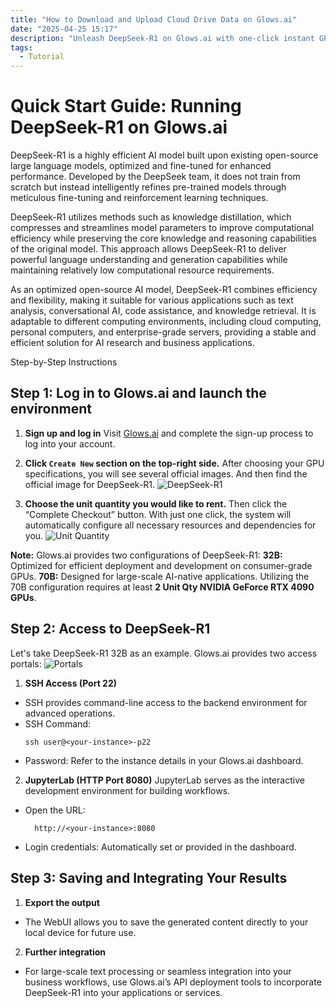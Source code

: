 ```yaml
---
title: "How to Download and Upload Cloud Drive Data on Glows.ai"
date: "2025-04-25 15:17"
description: "Unleash DeepSeek-R1 on Glows.ai with one-click instant GPU access."
tags:
  - Tutorial
---
```


# Quick Start Guide: Running DeepSeek-R1 on Glows.ai

DeepSeek-R1 is a highly efficient AI model built upon existing open-source large language models, optimized and fine-tuned for enhanced performance. Developed by the DeepSeek team, it does not train from scratch but instead intelligently refines pre-trained models through meticulous fine-tuning and reinforcement learning techniques.

DeepSeek-R1 utilizes methods such as knowledge distillation, which compresses and streamlines model parameters to improve computational efficiency while preserving the core knowledge and reasoning capabilities of the original model. This approach allows DeepSeek-R1 to deliver powerful language understanding and generation capabilities while maintaining relatively low computational resource requirements.

As an optimized open-source AI model, DeepSeek-R1 combines efficiency and flexibility, making it suitable for various applications such as text analysis, conversational AI, code assistance, and knowledge retrieval. It is adaptable to different computing environments, including cloud computing, personal computers, and enterprise-grade servers, providing a stable and efficient solution for AI research and business applications.

Step-by-Step Instructions

## Step 1: Log in to Glows.ai and launch the environment

1. **Sign up and log in** Visit [Glows.ai](https://glows.ai/) and complete the sign-up process to log into your account.
2. **Click `Create New` section on the top-right side.** After choosing your GPU specifications, you will see several official images. And then find the official image for DeepSeek-R1.
   ![DeepSeek-R1](./img/tutorials-images/05.DeepSeekR1/01.DeepSeek-R1.PNG)

3. **Choose the unit quantity you would like to rent.** Then click the “Complete Checkout” button. With just one click, the system will automatically configure all necessary resources and dependencies for you.
   ![Unit Quantity](./img/tutorials-images/05.DeepSeekR1/02.UnitQuantity.PNG)

**Note:** Glows.ai provides two configurations of DeepSeek-R1:
**32B:** Optimized for efficient deployment and development on consumer-grade GPUs.
**70B:** Designed for large-scale AI-native applications. Utilizing the 70B configuration requires at least **2 Unit Qty NVIDIA GeForce RTX 4090 GPUs**.

## Step 2: Access to DeepSeek-R1

Let's take DeepSeek-R1 32B as an example. Glows.ai provides two access portals:
![Portals](./img/tutorials-images/05.DeepSeekR1/03.Portals.PNG)

1. **SSH Access (Port 22)**

- SSH provides command-line access to the backend environment for advanced operations.
- SSH Command:
  ```
  ssh user@<your-instance>-p22
  ```
- Password: Refer to the instance details in your Glows.ai dashboard.

2. **JupyterLab (HTTP Port 8080)**
   JupyterLab serves as the interactive development environment for building workflows.

- Open the URL:
  ```
    http://<your-instance>:8080
  ```
- Login credentials: Automatically set or provided in the dashboard.

## Step 3: Saving and Integrating Your Results

1. **Export the output**

- The WebUI allows you to save the generated content directly to your local device for future use.

2. **Further integration**

- For large-scale text processing or seamless integration into your business workflows, use Glows.ai’s API deployment tools to incorporate DeepSeek-R1 into your applications or services.
